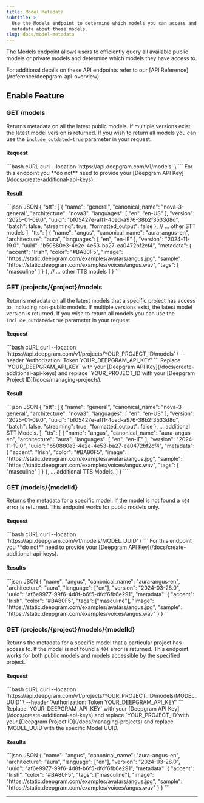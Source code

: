 ```yaml
---
title: Model Metadata
subtitle: >-
  Use the Models endpoint to determine which models you can access and returns
  metadata about those models.
slug: docs/model-metadata
---
```


<div class="flex flex-row gap-2">
<Markdown src="../snippets/pre-recorded.mdx" /> <Markdown src="../snippets/streaming.mdx" /> <Markdown src="../snippets/text-to-speech.mdx" />
</div>

The Models endpoint allows users to efficiently query all available public models or private models and determine which models they have access to.

<Info>
  For additional details on these API endpoints refer to our [API Reference](/reference/deepgram-api-overview)
</Info>

## Enable Feature

### GET /models

Returns metadata on all the latest public models. If multiple versions exist, the latest model version is returned. If you wish to return all models you can use the `include_outdated=true` parameter in your request.

#### Request

<CodeGroup>
  ```bash cURL
  curl --location 'https://api.deepgram.com/v1/models' \
  ```
</CodeGroup>

<Info>
  For this endpoint you **do not** need to provide your [Deepgram API Key](/docs/create-additional-api-keys).
</Info>

#### Result

<CodeGroup>
  ```json JSON
  {
    "stt": [
    	{
        "name": "general",
        "canonical_name": "nova-3-general",
        "architecture": "nova3",
        "languages": [
          "en",
          "en-US"
        ],
        "version": "2025-01-09.0",
        "uuid": "bf05427e-a1f1-4ced-a976-38b2f3533d8d",
        "batch": false,
        "streaming": true,
        "formatted_output": false
      },
      // ... other STT models
    ],
    "tts": [
      {
        "name": "angus",
        "canonical_name": "aura-angus-en",
        "architecture": "aura",
        "languages": [
          "en",
          "en-IE"
        ],
        "version": "2024-11-19.0",
        "uuid": "b50880e3-4e2e-4e53-ba27-ea0472bf2cf4",
        "metadata": {
          "accent": "Irish",
          "color": "#BA80F5",
          "image": "https://static.deepgram.com/examples/avatars/angus.jpg",
          "sample": "https://static.deepgram.com/examples/voices/angus.wav",
          "tags": [
            "masculine"
          ]
        }
      },
      // ... other TTS models
    ]
  }
  ```
</CodeGroup>

### GET /projects/\{project}/models

Returns metadata on all the latest models that a specific project has access to, including non-public models. If multiple versions exist, the latest model version is returned. If you wish to return all models you can use the `include_outdated=true` parameter in your request.

#### Request

<CodeGroup>
  ```bash cURL
  curl --location 'https://api.deepgram.com/v1/projects/YOUR_PROJECT_ID/models' \
  --header 'Authorization: Token YOUR_DEEPGRAM_API_KEY'
  ```
</CodeGroup>

<Warning>
  Replace `YOUR_DEEPGRAM_API_KEY` with your [Deepgram API Key](/docs/create-additional-api-keys) and replace `YOUR_PROJECT_ID`with your [Deepgram Project ID](/docs/managing-projects).
</Warning>

#### Result

<CodeGroup>
  ```json JSON
  {
    "stt": [
      {
        "name": "general",
        "canonical_name": "nova-3-general",
        "architecture": "nova3",
        "languages": [
          "en",
          "en-US"
        ],
        "version": "2025-01-09.0",
        "uuid": "bf05427e-a1f1-4ced-a976-38b2f3533d8d",
        "batch": false,
        "streaming": true,
        "formatted_output": false
      },
  		... additional STT Models.
    ],
    "tts": [
      {
        "name": "angus",
        "canonical_name": "aura-angus-en",
        "architecture": "aura",
        "languages": [
          "en",
          "en-IE"
        ],
        "version": "2024-11-19.0",
        "uuid": "b50880e3-4e2e-4e53-ba27-ea0472bf2cf4",
        "metadata": {
          "accent": "Irish",
          "color": "#BA80F5",
          "image": "https://static.deepgram.com/examples/avatars/angus.jpg",
          "sample": "https://static.deepgram.com/examples/voices/angus.wav",
          "tags": [
            "masculine"
          ]
        }
      },
  		... additional TTS Models.
    ]
  }
  ```
</CodeGroup>

### GET /models/\{modelId}

Returns the metadata for a specific model. If the model is not found a `404` error is returned. This endpoint works for public models only.

#### Request

<CodeGroup>
  ```bash cURL
  curl --location 'https://api.deepgram.com/v1/models/MODEL_UUID' \
  ```
</CodeGroup>

<Info>
  For this endpoint you **do not** need to provide your [Deepgram API Key](/docs/create-additional-api-keys).
</Info>

#### Results

<CodeGroup>
  ```json JSON
  {
      "name": "angus",
      "canonical_name": "aura-angus-en",
      "architecture": "aura",
      "language": ["en"],
      "version": "2024-03-28.0",
      "uuid": "af6e9977-99f6-4d8f-b6f5-dfdf6fb6e291",
      "metadata": {
          "accent": "Irish",
          "color": "#BA80F5",
          "tags": ["masculine"],
          "image": "https://static.deepgram.com/examples/avatars/angus.jpg",
          "sample": "https://static.deepgram.com/examples/voices/angus.wav"
      }
  }
  ```
</CodeGroup>

### GET /projects/\{project}/models/\{modelId}

Returns the metadata for a specific model that a particular project has access to. If the model is not found a `404` error is returned. This endpoint works for both public models and models accessible by the specified project.

#### Request

<CodeGroup>
  ```bash cURL
  curl --location 'https://api.deepgram.com/v1/projects/YOUR_PROJECT_ID/models/MODEL_UUID' \
  --header 'Authorization: Token YOUR_DEEPGRAM_API_KEY'
  ```
</CodeGroup>

<Warning>
  Replace `YOUR_DEEPGRAM_API_KEY` with your [Deepgram API Key](/docs/create-additional-api-keys) and replace `YOUR_PROJECT_ID`with your [Deepgram Project ID](/docs/managing-projects) and replace `MODEL_UUID`with the specific Model UUID.
</Warning>

#### Results

<CodeGroup>
  ```json JSON
  {
      "name": "angus",
      "canonical_name": "aura-angus-en",
      "architecture": "aura",
      "language": ["en"],
      "version": "2024-03-28.0",
      "uuid": "af6e9977-99f6-4d8f-b6f5-dfdf6fb6e291",
      "metadata": {
          "accent": "Irish",
          "color": "#BA80F5",
          "tags": ["masculine"],
          "image": "https://static.deepgram.com/examples/avatars/angus.jpg",
          "sample": "https://static.deepgram.com/examples/voices/angus.wav"
      }
  }
  ```
</CodeGroup>

***